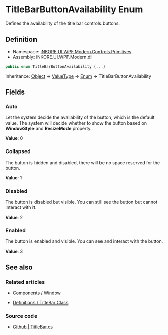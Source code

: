 # TitleBarButtonAvailability Enum

Defines the availability of the title bar controls buttons.

## Definition

- Namespace: [iNKORE.UI.WPF.Modern.Controls.Primitives](.)
- Assembly: iNKORE.UI.WPF.Modern.dll

```csharp
public enum TitleBarButtonAvailability {...}
```

Inheritance: [Object](https://learn.microsoft.com/en-us/dotnet/api/system.object) → [ValueType](https://learn.microsoft.com/en-us/dotnet/api/system.valuetype) → [Enum](https://learn.microsoft.com/en-us/dotnet/api/system.enum) → TitleBarButtonAvailability

## Fields

### Auto

Let the system decide the availability of the button, which is the default value. The system will decide whether to show the button based on **WindowStyle** and **ResizeMode** property.

**Value**: 0

### Collapsed

The button is hidden and disabled, there will be no space reserved for the button.

**Value**: 1

### Disabled

The button is disabled but visible. You can still see the button but cannot interact with it.

**Value**: 2

### Enabled

The button is enabled and visible. You can see and interact with the button.

**Value**: 3

## See also

### Related articles

- [Components / Window](%BASE_NAME%/components/dialogs/window#WindowHelper.SystemBackdropType)

- [Definitions / TitleBar Class](%BASE_NAME%/definitions/controls/primitives/titlebar)


### Source code

- [Github | TitleBar.cs](https://github.com/iNKORE-NET/UI.WPF.Modern/blob/main/source/iNKORE.UI.WPF.Modern/Controls/Primitives/TitleBar.cs)

